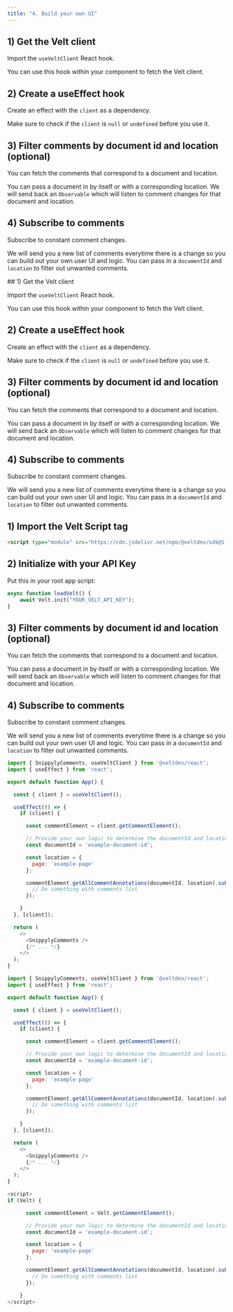```yaml
---
title: "4. Build your own UI"
---
```


<Tabs>
<Tab title="React">

## 1) Get the Velt client

Import the `useVeltClient` React hook.

You can use this hook within your component to fetch the Velt client.

## 2) Create a useEffect hook

Create an effect with the `client` as a dependency.

Make sure to check if the `client` is `null` or `undefined` before you use it.

## 3) Filter comments by document id and location (optional)

You can fetch the comments that correspond to a document and location.

You can pass a document in by itself or with a corresponding location. We will send back an `Observable` which will listen to comment changes for that document and location.

## 4) Subscribe to comments

Subscribe to constant comment changes.

We will send you a new list of comments everytime there is a change so you can build out your own user UI and logic. You can pass in a `documentId` and `location` to filter out unwanted comments.

</Tab>

<Tab title="Next.js">
## 1) Get the Velt client

Import the `useVeltClient` React hook.

You can use this hook within your component to fetch the Velt client.

## 2) Create a useEffect hook

Create an effect with the `client` as a dependency.

Make sure to check if the `client` is `null` or `undefined` before you use it.

## 3) Filter comments by document id and location (optional)

You can fetch the comments that correspond to a document and location.

You can pass a document in by itself or with a corresponding location. We will send back an `Observable` which will listen to comment changes for that document and location.

## 4) Subscribe to comments

Subscribe to constant comment changes.

We will send you a new list of comments everytime there is a change so you can build out your own user UI and logic. You can pass in a `documentId` and `location` to filter out unwanted comments.


</Tab>

<Tab title="HTML">

## 1) Import the Velt Script tag
```html
<script type="module" src="https://cdn.jsdelivr.net/npm/@veltdev/sdk@1.0.11/velt.js" onload="loadVelt()"></script>
```

## 2) Initialize with your API Key

Put this in your root app script:
```js
async function loadVelt() {
    await Velt.init("YOUR_VELT_API_KEY");
}
```


## 3) Filter comments by document id and location (optional)

You can fetch the comments that correspond to a document and location.

You can pass a document in by itself or with a corresponding location. We will send back an `Observable` which will listen to comment changes for that document and location.

## 4) Subscribe to comments

Subscribe to constant comment changes.

We will send you a new list of comments everytime there is a change so you can build out your own user UI and logic. You can pass in a `documentId` and `location` to filter out unwanted comments.

</Tab>

</Tabs>

<RequestExample>

```js React
import { SnippylyComments, useVeltClient } from '@veltdev/react';
import { useEffect } from 'react';

export default function App() {

  const { client } = useVeltClient();

  useEffect(() => {
    if (client) {

      const commentElement = client.getCommentElement();

      // Provide your own logic to determine the documentId and location
      const documentId = 'example-document-id';

      const location = {
        page: 'example-page'
      };

      commentElement.getAllCommentAnnotations(documentId, location).subscribe((comments) => {
        // Do something with comments list
      });

    }
  }, [client]);

  return (
    <>
      <SnippylyComments />
      {/* ... */}
    </>
  );
}
```

```js Next.js
import { SnippylyComments, useVeltClient } from '@veltdev/react';
import { useEffect } from 'react';

export default function App() {

  const { client } = useVeltClient();

  useEffect(() => {
    if (client) {

      const commentElement = client.getCommentElement();

      // Provide your own logic to determine the documentId and location
      const documentId = 'example-document-id';

      const location = {
        page: 'example-page'
      };

      commentElement.getAllCommentAnnotations(documentId, location).subscribe((comments) => {
        // Do something with comments list
      });

    }
  }, [client]);

  return (
    <>
      <SnippylyComments />
      {/* ... */}
    </>
  );
}
```

```js HTML
<script>
if (Velt) {

      const commentElement = Velt.getCommentElement();

      // Provide your own logic to determine the documentId and location
      const documentId = 'example-document-id';

      const location = {
        page: 'example-page'
      };

      commentElement.getAllCommentAnnotations(documentId, location).subscribe((comments) => {
        // Do something with comments list
      });

    }
</script>
```
</RequestExample>